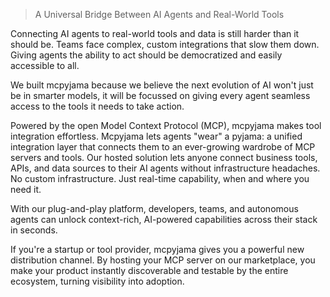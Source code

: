 > A Universal Bridge Between AI Agents and Real-World Tools


Connecting AI agents to real-world tools and data is still harder than it should be. Teams face complex, custom integrations that slow them down. Giving agents the ability to act should be democratized and easily accessible to all.


We built mcpyjama because we believe the next evolution of AI won't just be in smarter models, it will be focussed on giving every agent seamless access to the tools it needs to take action.

Powered by the open Model Context Protocol (MCP), mcpyjama makes tool integration effortless. Mcpyjama lets agents "wear" a pyjama: a unified integration layer that connects them to an ever-growing wardrobe of MCP servers and tools. Our hosted solution lets anyone connect business tools, APIs, and data sources to their AI agents without infrastructure headaches. No custom infrastructure. Just real-time capability, when and where you need it.

With our plug-and-play platform, developers, teams, and autonomous agents can unlock context-rich, AI-powered capabilities across their stack in seconds.

If you're a startup or tool provider, mcpyjama gives you a powerful new distribution channel. By hosting your MCP server on our marketplace, you make your product instantly discoverable and testable by the entire ecosystem, turning visibility into adoption. 